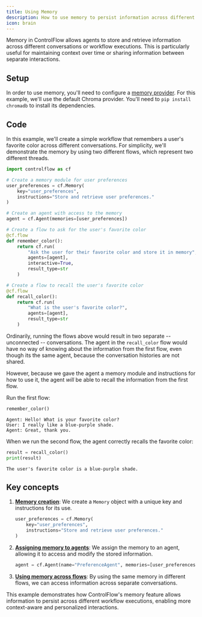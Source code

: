 ```yaml
---
title: Using Memory
description: How to use memory to persist information across different conversations
icon: brain
---
```


Memory in ControlFlow allows agents to store and retrieve information across different conversations or workflow executions. This is particularly useful for maintaining context over time or sharing information between separate interactions.

## Setup

In order to use memory, you'll need to configure a [memory provider](/patterns/memory#provider). For this example, we'll use the default Chroma provider. You'll need to `pip install chromadb` to install its dependencies.

## Code

In this example, we'll create a simple workflow that remembers a user's favorite color across different conversations. For simplicity, we'll demonstrate the memory by using two different flows, which represent two different threads.

```python
import controlflow as cf

# Create a memory module for user preferences
user_preferences = cf.Memory(
    key="user_preferences",
    instructions="Store and retrieve user preferences."
)

# Create an agent with access to the memory
agent = cf.Agent(memories=[user_preferences])

# Create a flow to ask for the user's favorite color
@cf.flow
def remember_color():
    return cf.run(
        "Ask the user for their favorite color and store it in memory",
        agents=[agent],
        interactive=True,
        result_type=str
    )

# Create a flow to recall the user's favorite color
@cf.flow
def recall_color():
    return cf.run(
        "What is the user's favorite color?",
        agents=[agent],
        result_type=str
    )

```

Ordinarily, running the flows above would result in two separate -- unconnected -- conversations. The agent in the `recall_color` flow would have no way of knowing about the information from the first flow, even though its the same agent, because the conversation histories are not shared. 

However, because we gave the agent a memory module and instructions for how to use it, the agent *will* be able to recall the information from the first flow.

Run the first flow:
<CodeGroup>
```python First flow
remember_color()
```
```text Result
Agent: Hello! What is your favorite color?
User: I really like a blue-purple shade.
Agent: Great, thank you.
```
</CodeGroup>

When we run the second flow, the agent correctly recalls the favorite color:
<CodeGroup>
```python Second flow
result = recall_color()
print(result)
```
```text Result
The user's favorite color is a blue-purple shade.
```
</CodeGroup>

## Key concepts

1. **[Memory creation](/patterns/memory#creating-memory-modules)**: We create a `Memory` object with a unique key and instructions for its use.

   ```python
   user_preferences = cf.Memory(
       key="user_preferences",
       instructions="Store and retrieve user preferences."
   )
   ```

2. **[Assigning memory to agents](/patterns/memory#assigning-memories)**: We assign the memory to an agent, allowing it to access and modify the stored information.

   ```python
   agent = cf.Agent(name="PreferenceAgent", memories=[user_preferences])
   ```

3. **[Using memory across flows](/patterns/memory#sharing-memories)**: By using the same memory in different flows, we can access information across separate conversations.

This example demonstrates how ControlFlow's memory feature allows information to persist across different workflow executions, enabling more context-aware and personalized interactions.
